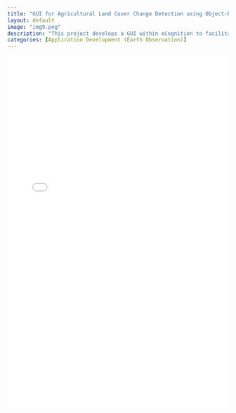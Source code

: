```yaml
---
title: "GUI for Agricultural Land Cover Change Detection using Object-Based Time Series Analysis in eCognition"
layout: default
image: "img9.png"
description: "This project develops a GUI within eCognition to facilitate object-based time series analysis for detecting agricultural land cover changes. The GUI streamlines the process of segmenting satellite imagery, extracting temporal features, and classifying land cover transitions. By automating complex workflows, it enhances accessibility for users with varying levels of expertise, enabling efficient monitoring of agricultural landscapes and supporting informed decision-making in land management."
categories: [Application Development (Earth Observation)]
---
```


<iframe src="FinalProjectReport.pdf" width="100%" height="800px" style="border: none;">

This browser does not support PDFs. Please download the PDF to view it: <a href="files/FinalProjectReport.pdf">Download PDF</a>

</iframe>
